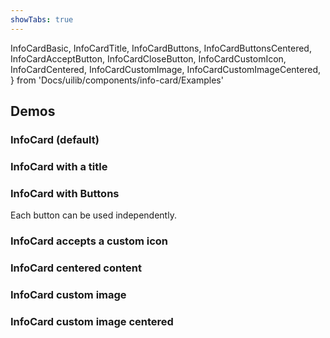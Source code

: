 ```yaml
---
showTabs: true
---
```


  InfoCardBasic,
  InfoCardTitle,
  InfoCardButtons,
  InfoCardButtonsCentered,
  InfoCardAcceptButton,
  InfoCardCloseButton,
  InfoCardCustomIcon,
  InfoCardCentered,
  InfoCardCustomImage,
  InfoCardCustomImageCentered,
} from 'Docs/uilib/components/info-card/Examples'

## Demos

### InfoCard (default)

<InfoCardBasic />

### InfoCard with a title

<InfoCardTitle />

### InfoCard with Buttons

<InfoCardButtons />

<InfoCardButtonsCentered />

Each button can be used independently.

<InfoCardAcceptButton />

<InfoCardCloseButton />

### InfoCard accepts a custom icon

<InfoCardCustomIcon />

### InfoCard centered content

<InfoCardCentered />

### InfoCard custom image

<InfoCardCustomImage />

### InfoCard custom image centered

<InfoCardCustomImageCentered />

